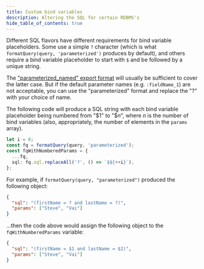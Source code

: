 ```yaml
---
title: Custom bind variables
description: Altering the SQL for certain RDBMS's
hide_table_of_contents: true
---
```


Different SQL flavors have different requirements for bind variable placeholders. Some use a simple `?` character (which is what `formatQuery(query, 'parameterized')` produces by default), and others require a bind variable placeholder to start with `$` and be followed by a unique string.

The ["parameterized_named" export format](../utils/export#named-parameters) will usually be sufficient to cover the latter case. But if the default parameter names (e.g. `:fieldName_1`) are not acceptable, you can use the "parameterized" format and replace the "?" with your choice of name.

The following code will produce a SQL string with each bind variable placeholder being numbered from "$1" to "$_n_", where _n_ is the number of bind variables (also, appropriately, the number of elements in the `params` array).

```ts
let i = 0;
const fq = formatQuery(query, 'parameterized');
const fqWithNumberedParams = {
  ...fq,
  sql: fq.sql.replaceAll('?', () => `$${++i}`),
};
```

For example, if `formatQuery(query, "parameterized")` produced the following object:

```json
{
  "sql": "(firstName = ? and lastName = ?)",
  "params": ["Steve", "Vai"]
}
```

...then the code above would assign the following object to the `fqWithNumberedParams` variable:

```json
{
  "sql": "(firstName = $1 and lastName = $2)",
  "params": ["Steve", "Vai"]
}
```
